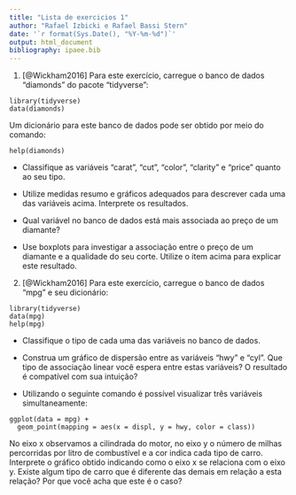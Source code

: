 ```yaml
---
title: "Lista de exercicios 1"
author: "Rafael Izbicki e Rafael Bassi Stern"
date: '`r format(Sys.Date(), "%Y-%m-%d")`'
output: html_document
bibliography: ipaee.bib
---
```


1. [@Wickham2016] Para este exercício, carregue
o banco de dados "diamonds" do pacote "tidyverse":

```
library(tidyverse)
data(diamonds)
```

Um dicionário para este banco de dados
pode ser obtido por meio do comando:

```
help(diamonds)
```

- Classifique as variáveis "carat", "cut",
"color", "clarity" e "price" quanto ao seu tipo.

- Utilize medidas resumo e gráficos adequados para 
descrever cada uma das variáveis acima.
Interprete os resultados.

- Qual variável no banco de dados está
mais associada ao preço de um diamante?

- Use boxplots para investigar a associação entre
o preço de um diamante e a qualidade do seu corte.
Utilize o item acima para explicar este resultado.

2. [@Wickham2016] Para este exercício, carregue
o banco de dados "mpg" e seu dicionário:

```
library(tidyverse)
data(mpg)
help(mpg)
```

- Classifique o tipo de 
cada uma das variáveis no banco de dados.

- Construa um gráfico de dispersão entre
as variáveis "hwy" e "cyl".
Que tipo de associação linear você espera
entre estas variáveis?
O resultado é compatível com sua intuição?

- Utilizando o seguinte comando é possível
visualizar três variáveis simultaneamente:

```
ggplot(data = mpg) + 
  geom_point(mapping = aes(x = displ, y = hwy, color = class))
```
No eixo x observamos a cilindrada do motor,
no eixo y o número de milhas percorridas por
litro de combustível e a cor indica cada tipo de carro.
Interprete o gráfico obtido indicando como
o eixo x se relaciona com o eixo y.
Existe algum tipo de carro que é diferente das demais
em relação a esta relação?
Por que você acha que este é o caso?
